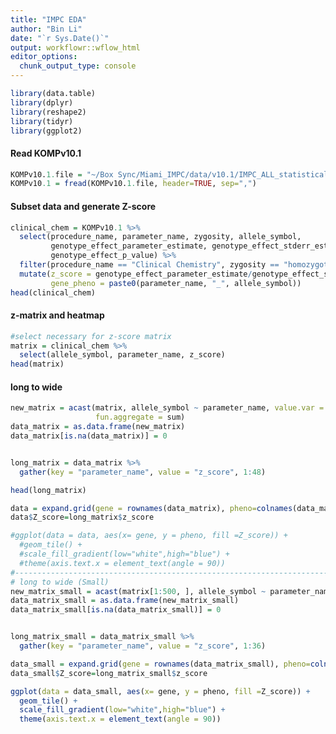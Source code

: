 ```yaml
---
title: "IMPC EDA"
author: "Bin Li"
date: "`r Sys.Date()`"
output: workflowr::wflow_html
editor_options:
  chunk_output_type: console
---
```


```r
library(data.table)
library(dplyr)
library(reshape2)
library(tidyr)
library(ggplot2)
```


#### Read KOMPv10.1
```r
KOMPv10.1.file = "~/Box Sync/Miami_IMPC/data/v10.1/IMPC_ALL_statistical_results.csv.gz"
KOMPv10.1 = fread(KOMPv10.1.file, header=TRUE, sep=",")
```

#### Subset data and generate Z-score
```r
clinical_chem = KOMPv10.1 %>% 
  select(procedure_name, parameter_name, zygosity, allele_symbol,
         genotype_effect_parameter_estimate, genotype_effect_stderr_estimate,
         genotype_effect_p_value) %>% 
  filter(procedure_name == "Clinical Chemistry", zygosity == "homozygote") %>% 
  mutate(z_score = genotype_effect_parameter_estimate/genotype_effect_stderr_estimate,
         gene_pheno = paste0(parameter_name, "_", allele_symbol))
head(clinical_chem)
```

#### z-matrix and heatmap
```r
#select necessary for z-score matrix
matrix = clinical_chem %>% 
  select(allele_symbol, parameter_name, z_score)
head(matrix)
```

#### long to wide 
```r
new_matrix = acast(matrix, allele_symbol ~ parameter_name, value.var = "z_score",
                   fun.aggregate = sum)
data_matrix = as.data.frame(new_matrix)
data_matrix[is.na(data_matrix)] = 0


long_matrix = data_matrix %>% 
  gather(key = "parameter_name", value = "z_score", 1:48)

head(long_matrix)

data = expand.grid(gene = rownames(data_matrix), pheno=colnames(data_matrix))
data$Z_score=long_matrix$z_score

#ggplot(data = data, aes(x= gene, y = pheno, fill =Z_score)) +
  #geom_tile() +
  #scale_fill_gradient(low="white",high="blue") +
  #theme(axis.text.x = element_text(angle = 90))
#-------------------------------------------------------------------------------------------------
# long to wide (Small) 
new_matrix_small = acast(matrix[1:500, ], allele_symbol ~ parameter_name, value.var = "z_score")
data_matrix_small = as.data.frame(new_matrix_small)
data_matrix_small[is.na(data_matrix_small)] = 0


long_matrix_small = data_matrix_small %>% 
  gather(key = "parameter_name", value = "z_score", 1:36)

data_small = expand.grid(gene = rownames(data_matrix_small), pheno=colnames(data_matrix_small))
data_small$Z_score=long_matrix_small$z_score

ggplot(data = data_small, aes(x= gene, y = pheno, fill =Z_score)) +
  geom_tile() +
  scale_fill_gradient(low="white",high="blue") +
  theme(axis.text.x = element_text(angle = 90))

```
